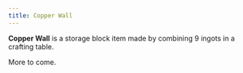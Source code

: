 ```yaml
---
title: Copper Wall
---
```


<ItemImage file="copper_wall" alt="Copper Wall" size="200" />

**Copper Wall** is a storage block item made by combining 9 ingots in a crafting table.

More to come.

